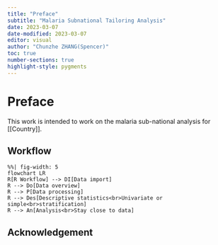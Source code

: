 ```yaml
---
title: "Preface"
subtitle: "Malaria Subnational Tailoring Analysis"
date: 2023-03-07
date-modified: 2023-03-07
editor: visual
author: "Chunzhe ZHANG(Spencer)"
toc: true
number-sections: true
highlight-style: pygments
---
```


# Preface

This work is intended to work on the malaria sub-national analysis for \[\[Country\]\].

## Workflow

```mermaid
%%| fig-width: 5
flowchart LR
R[R Workflow] --> DI[Data import]
R --> Do[Data overview]
R --> P[Data processing]
R --> Des[Descriptive statistics<br>Univariate or simple<br>stratification]
R --> An[Analysis<br>Stay close to data] 
```

## Acknowledgement

